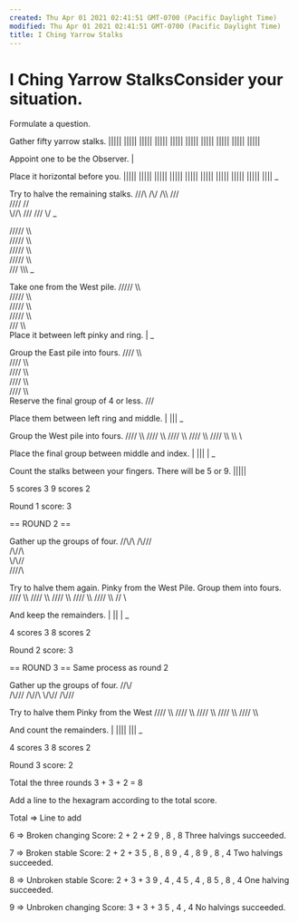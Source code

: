 ```yaml
---
created: Thu Apr 01 2021 02:41:51 GMT-0700 (Pacific Daylight Time)
modified: Thu Apr 01 2021 02:41:51 GMT-0700 (Pacific Daylight Time)
title: I Ching Yarrow Stalks
---
```

# I Ching Yarrow StalksConsider your situation.

Formulate a question.

Gather fifty yarrow stalks.
||||| |||||
||||| |||||
||||| |||||
||||| |||||
||||| |||||

Appoint one to be the Observer.
     |

Place it horizontal before you.
||||| |||||
||||| |||||
||||| |||||
||||| |||||
||||| ||||
     _

Try to halve the remaining stalks.
/\//\ /\\\/
\/\\\ //\/\
\//// \/\/\
\\//\ \//\/
\/\// \\\/
     _

///// \\\\\
///// \\\\\
///// \\\\\
///// \\\\\
///   \\\\\\
     _

Take one from the West pile.
///// \\\\\
///// \\\\\
///// \\\\\
///// \\\\\
///   \\\\\
Place it between left pinky and ring.
|    _

Group the East pile into fours.
////  \\\\\
////  \\\\\
////  \\\\\
////  \\\\\
////  \\\\\
Reserve the final group of 4 or less.
///

Place them between left ring and middle.
| ||| _

Group the West pile into fours.
////  \\\\
////  \\\\
////  \\\\
////  \\\\
////  \\\\
      \\\\
      \

Place the final group between middle and index.
| ||| | _

Count the stalks between your fingers.
There will be 5 or 9.
|||||

5 scores 3
9 scores 2

Round 1 score: 3

== ROUND 2 ==

Gather up the groups of four.
/\/\\\/\\
/\\\//\/\
/\\\//\\\
\\/\\/\/\
\//\/\/\

Try to halve them again.
Pinky from the West Pile.
Group them into fours.
//// \\\\
//// \\\\
//// \\\\
//// \\\\
//// \\\\
//      \

And keep the remainders.
| || | _

4 scores 3
8 scores 2

Round 2 score: 3

== ROUND 3 ==
Same process as round 2

Gather up the groups of four.
/\/\\\/\
/\\\//\/
/\\\//\\
\\/\\/\/
/\\\//\/

Try to halve them
Pinky from the West
//// \\\\
//// \\\\
//// \\\\
//// \\\\
////  \\\

And count the remainders.
| |||| ||| _

4 scores 3
8 scores 2

Round 3 score: 2

Total the three rounds
3 + 3 + 2 = 8

Add a line to the hexagram according to the total score.

Total => Line to add

6 => Broken changing
Score: 2 + 2 + 2
       9 , 8 , 8
       Three halvings succeeded.

7 => Broken stable
Score: 2 + 2 + 3
       5 , 8 , 8
       9 , 4 , 8
       9 , 8 , 4
       Two halvings succeeded.

8 => Unbroken stable
Score: 2 + 3 + 3
       9 , 4 , 4
       5 , 4 , 8
       5 , 8 , 4
       One halving succeeded.

9 => Unbroken changing
Score: 3 + 3 + 3
       5 , 4 , 4
       No halvings succeeded.
